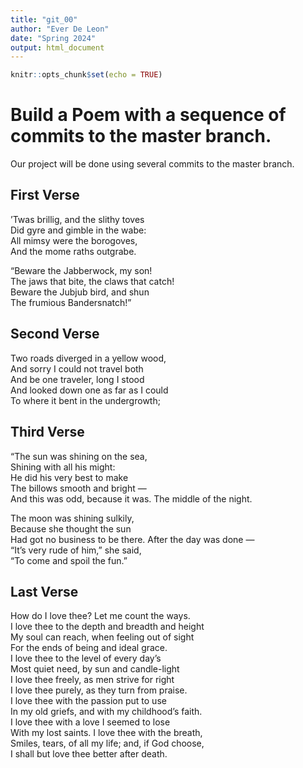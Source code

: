```yaml
---
title: "git_00"
author: "Ever De Leon"
date: "Spring 2024"
output: html_document
---
```


```r
knitr::opts_chunk$set(echo = TRUE)
```
# Build a Poem with a sequence of commits to the master branch.
Our project will be done using several commits to the master branch.
<!-- Do not modify or change any text in "!--" bracketed areas such as this --- these are instructions to
you, if you change any of this the git program will notice it and compromise your git merging strategy !-->

## First Verse 
<!--Put the first five lines of a poem by Lewis Carrol in this section!-->

’Twas brillig, and the slithy toves  
      Did gyre and gimble in the wabe:  
All mimsy were the borogoves,  
      And the mome raths outgrabe.  

“Beware the Jabberwock, my son!  
      The jaws that bite, the claws that catch!  
Beware the Jubjub bird, and shun  
      The frumious Bandersnatch!”  

## Second Verse
<!--Put the first five lines of a poem by Robert Frost here!-->

Two roads diverged in a yellow wood,  
And sorry I could not travel both  
And be one traveler, long I stood  
And looked down one as far as I could  
To where it bent in the undergrowth;  

## Third Verse
<!--Put the first two verses of The Walrus and the Carpenter here!-->

"The sun was shining on the sea,  
      Shining with all his might:  
He did his very best to make  
      The billows smooth and bright —  
And this was odd, because it was. 
      The middle of the night.  

The moon was shining sulkily,  
      Because she thought the sun  
Had got no business to be there. 
      After the day was done —  
"It's very rude of him," she said,  
      "To come and spoil the fun."  

## Last Verse
<!--Put a short poem of your choice 8-20 lines,here!-->

How do I love thee? Let me count the ways.  
I love thee to the depth and breadth and height  
My soul can reach, when feeling out of sight  
For the ends of being and ideal grace.  
I love thee to the level of every day’s  
Most quiet need, by sun and candle-light   
I love thee freely, as men strive for right   
I love thee purely, as they turn from praise.  
I love thee with the passion put to use   
In my old griefs, and with my childhood’s faith.  
I love thee with a love I seemed to lose  
With my lost saints. I love thee with the breath,  
Smiles, tears, of all my life; and, if God choose,  
I shall but love thee better after death.  
